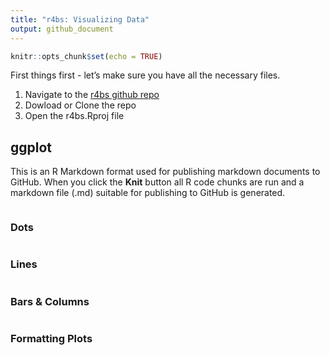 ```yaml
---
title: "r4bs: Visualizing Data"
output: github_document
---
```


```r
knitr::opts_chunk$set(echo = TRUE)
```
First things first - let's make sure you have all the necessary files. 

1. Navigate to the [r4bs github repo](https://github.com/erramirez/r4bs)
2. Dowload or Clone the repo
3. Open the r4bs.Rproj file

## ggplot 

This is an R Markdown format used for publishing markdown documents to GitHub. When you click the **Knit** button all R code chunks are run and a markdown file (.md) suitable for publishing to GitHub is generated.

```r

```

### Dots
```r

```

### Lines
```r

```

### Bars & Columns
```r

```

### Formatting Plots
```r

```




